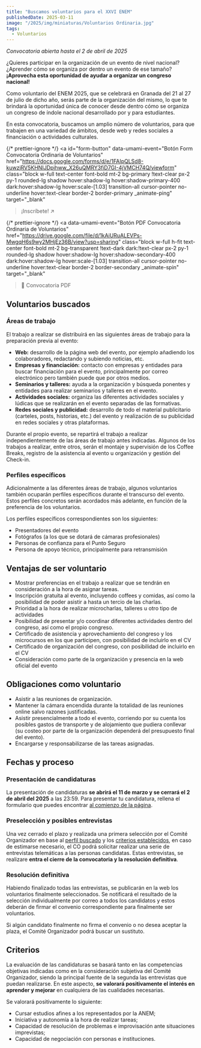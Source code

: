 ```yaml
---
title: "Buscamos voluntarios para el XXVI ENEM"
publishedDate: 2025-03-11
image: "/2025/img/miniaturas/Voluntarios Ordinaria.jpg"
tags:
  - Voluntarios
---
```


<i class="text-center w-full block mt-2 font-bold underline underline-offset-2">
  Convocatoria abierta hasta el 2 de abril de 2025
</i>

¿Quieres participar en la organización de un evento de nivel nacional? ¿Aprender
cómo se organiza por dentro un evento de ese tamaño? **¡Aprovecha esta
oportunidad de ayudar a organizar un congreso nacional!**

Como voluntario del ENEM 2025, que se celebrará en Granada del 21 al 27 de julio
de dicho año, serás parte de la organización del mismo, lo que te brindará la
oportunidad única de conocer desde dentro cómo se organiza un congreso de índole
nacional desarrollado por y para estudiantes.

En esta convocatoria, buscamos un amplio número de voluntarios, para que
trabajen en una variedad de ámbitos, desde web y redes sociales a financiación o
actividades culturales.

{/* prettier-ignore */}
<a
  id="form-button"
  data-umami-event="Botón Form Convocatoria Ordinaria de Voluntarios"
  href="https://docs.google.com/forms/d/e/1FAIpQLSd8-kuwzjRV5KHNIJDpihww_X26uQMRY3fiD7GI-4jVMCH74Q/viewform"
  class="block w-full text-center font-bold mt-2 bg-primary !text-clear px-2 py-1
  rounded-lg shadow hover:shadow-lg hover:shadow-primary-400 dark:hover:shadow-lg
  hover:scale-[1.03] transition-all cursor-pointer no-underline hover:text-clear border-2 border-primary _animate-ping"
  target="_blank"
> ¡Inscríbete! &nearr; </a>

{/* prettier-ignore */}
<a
  data-umami-event="Botón PDF Convocatoria Ordinaria de Voluntarios"
  href="https://drive.google.com/file/d/1kAiURuALEVPs-MwgqH6s9wy2MHjEz36B/view?usp=sharing"
  class="block w-full h-fit text-center font-bold mt-2 bg-transparent !text-dark dark:!text-clear px-2 py-1
  rounded-lg shadow hover:shadow-lg hover:shadow-secondary-400 dark:hover:shadow-lg
  hover:scale-[1.03] transition-all cursor-pointer no-underline hover:text-clear border-2 border-secondary _animate-spin"
  target="_blank"
> 📄 Convocatoria PDF </a>

## Voluntarios buscados

### Áreas de trabajo

El trabajo a realizar se distribuirá en las siguientes áreas de trabajo para la
preparación previa al evento:

- **Web:** desarrollo de la página web del evento, por ejemplo añadiendo los
  colaboradores, redactando y subiendo noticias, etc.
- **Empresas y financiación:** contacto con empresas y entidades para buscar
  financiación para el evento, principalmente por correo electrónico pero
  también puede que por otros medios.
- **Seminarios y talleres:** ayuda a la organización y búsqueda ponentes y
  entidades para realizar seminarios y talleres en el evento.
- **Actividades sociales:** organiza las diferentes actividades sociales y
  lúdicas que se realizarán en el evento separadas de las formativas.
- **Redes sociales y publicidad:** desarrollo de todo el material publicitario
  (carteles, posts, historias, etc.) del evento y realización de su publicidad
  en redes sociales y otras plataformas.

Durante el propio evento, se repartirá el trabajo a realizar independientemente
de las áreas de trabajo antes indicadas. Algunos de los trabajos a realizar,
entre otros, serán el montaje y supervisión de los Coffee Breaks, registro de la
asistencia al evento u organización y gestión del Check-in.

### Perfiles específicos

Adicionalmente a las diferentes áreas de trabajo, algunos voluntarios también
ocuparán perfiles específicos durante el transcurso del evento. Estos perfiles
concretos serán acordados más adelante, en función de la preferencia de los
voluntarios.

Los perfiles específicos correspondientes son los siguientes:

- Presentadores del evento
- Fotógrafos (a los que se dotará de cámaras profesionales)
- Personas de confianza para el Punto Seguro
- Persona de apoyo técnico, principalmente para retransmisión

## Ventajas de ser voluntario

- Mostrar preferencias en el trabajo a realizar que se tendrán en consideración
  a la hora de asignar tareas.
- Inscripción gratuita al evento, incluyendo coffees y comidas, así como la
  posibilidad de poder asistir a hasta un tercio de las charlas.
- Prioridad a la hora de realizar microcharlas, talleres u otro tipo de
  actividades
- Posibilidad de presentar y/o coordinar diferentes actividades dentro del
  congreso, así como el propio congreso.
- Certificado de asistencia y aprovechamiento del congreso y los microcursos en
  los que participen, con posibilidad de incluirlo en el CV
- Certificado de organización del congreso, con posibilidad de incluirlo en el
  CV
- Consideración como parte de la organización y presencia en la web oficial del
  evento

## Obligaciones como voluntario

- Asistir a las reuniones de organización.
- Mantener la cámara encendida durante la totalidad de las reuniones online
  salvo razones justificadas.
- Asistir presencialmente a todo el evento, corriendo por su cuenta los posibles
  gastos de transporte y de alojamiento que pudiera conllevar (su costeo por
  parte de la organización dependerá del presupuesto final del evento).
- Encargarse y responsabilizarse de las tareas asignadas.

## Fechas y proceso

### Presentación de candidaturas

La presentación de candidaturas **se abrirá el 11 de marzo y se cerrará el 2 de
abril del 2025** a las 23:59. Para presentar tu candidatura, rellena el
formulario que puedes encontrar [al comienzo de la página](#form-button).

### Preselección y posibles entrevistas

Una vez cerrado el plazo y realizada una primera selección por el Comité
Organizador en base al [perfil buscado](#perfil-buscado) y los
[criterios establecidos](#criterios), en caso de estimarse necesario, el CO
podrá solicitar realizar una serie de entrevistas telemáticas a las personas
candidatas. Estas entrevistas, se realizare **entra el cierre de la convocatoria
y la resolución definitiva**.

### Resolución definitiva

Habiendo finalizado todas las entrevistas, se publicarán en la web los
voluntarios finalmente seleccionados. Se notificará el resultado de la selección
individualmente por correo a todos los candidatos y estos deberán de firmar el
convenio correspondiente para finalmente ser voluntarios.

Si algún candidato finalmente no firma el convenio o no desea aceptar la plaza,
el Comité Organizador podrá buscar un sustituto.

## Criterios

La evaluación de las candidaturas se basará tanto en las competencias objetivas
indicadas como en la consideración subjetiva del Comité Organizador, siendo la
principal fuente de la segunda las entrevistas que puedan realizarse. En este
aspecto, **se valorará positivamente el interés en aprender y mejorar** en
cualquiera de las cualidades necesarias.

Se valorará positivamente lo siguiente:

- Cursar estudios afines a los representados por la ANEM;
- Iniciativa y autonomía a la hora de realizar tareas;
- Capacidad de resolución de problemas e improvisación ante situaciones
  imprevistas;
- Capacidad de negociación con personas e instituciones.
